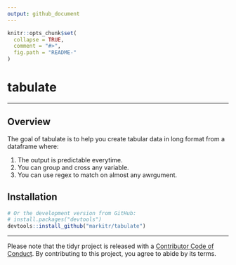 ```yaml
---
output: github_document
---
```


<!-- README.md is generated from README.Rmd. Please edit that file -->

```r
knitr::opts_chunk$set(
  collapse = TRUE,
  comment = "#>",
  fig.path = "README-"
)
```

# tabulate

---

## Overview

The goal of tabulate is to help you create tabular data in long format from a dataframe where: 

1. The output is predictable everytime.
2. You can group and cross any variable. 
3. You can use regex to match on almost any awrgument.


## Installation

```r
# Or the development version from GitHub:
# install.packages("devtools")
devtools::install_github("markitr/tabulate")
```


---

Please note that the tidyr project is released with a [Contributor Code of Conduct](docs/code_of_conduct.md). By contributing to this project, you agree to abide by its terms.
